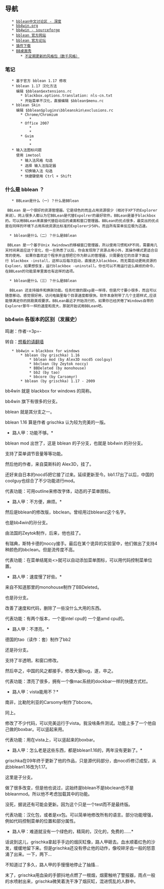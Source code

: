 ﻿== 导航 ==

    * [http://bbs.deepin.org/forum-382-1.html bblean中文讨论区 - 深度]
    * [http://www.bb4win.org bb4win.org]
    * [http://bb4win.sourceforge.net/ bb4win - sourceforge]
    * [http://bb4win.sourceforge.net/bblean/ bblean 官方网站]
    * [http://www.lostinthebox.com/index.php bblean 官方论坛]
    * [http://bb4win.sourceforge.net/plugins.htm 插件下载]
    * [http://www.boxshots.org BB桌面秀]
        * [http://www.boxshots.org/styles.zip 不定期更新的风格包（数千风格）]

=== 笔记 ===

    * 基于官方 bblean 1.17 修改
    * bblean 1.17 汉化方法
      编辑 $bblean$extensions.rc
        * blackbox.options.translation: nls-cn.txt
        * 开始菜单不汉化，直接编辑 $bblean$menu.rc
    * bblean Skin
      编辑 $bblean$plugins\bbleanskin\exclusions.rc
        * Chrome/Chromium
            * {{{chrome.exe:Chrome_WidgetWin_0}}}
        * Office 2007
            * {{{wwlib.dll:OpusApp}}}
            * {{{wwlib.dll:_WwB}}}
        * Gvim
            * {{{gvim.exe:VIM_MESSAGES}}}
            * {{{gvim.exe:Vim}}}
    * 输入法图标问题
      使用 imetool
        * 输入法风格 勾选
        * 选择 输入法指定器
        * 切换输入法 勾选
        * 快捷键使用 Ctrl + Shift

=== 什么是 bblean ？ ===

    * BBLean是什么（一）？什么是BBlean

  BBLean 是一个很好的资源管理器。它是绿色的而且占用资源很少（相对于XP下的Explorer来说）。网上很多人都认为它BBLean是代替Expolrer的最好软件。BBLean是基于blackbox的。可以用BBLean来直接代替启动后的桌面和窗口管理器。BBLean的优点很多，最突出的优点是在同样的环境下占用系统资源比标准的Explorer少50%，而且所有菜单反应极为迅速。

   * bblean是什么（二）？什么是BBlean

  BBLean 是一个基于Unix Xwindows的移植窗口管理器，所以使用习惯和XP不同，需要用几天时间来适应这个变化，但一旦熟悉了以后，你会发现除了资源占用小外，其操作模式更适合日常的使用。 如果你喜欢这个程序并且想把它作为默认的管理器，只需要在它的目录下面运行 blackbox -install，这样以后每次启动，直接进入blackbox，而无需启动更耗资源的Exploer。如果想恢复，运行blackbox -uninstall。你也可以不用运行这么麻烦的命令，在BBLean的功能菜单里面也有这样的选项。

   * bblean是什么（三）？什么是BBlean

   BBLean 还支持插件和换肤功能。任务栏做的跟xp是一样得，但是尺寸要小很多，而且可以随意移动。感觉很好用，访问电脑里每个目录速度都很快。软件本身附带了几个主题样式,应该能够满足你的挑剔美观要求。BBLean最近才开始流行的，如果你已经厌倦了Windows自带的Explorer那牛一样的速度和庞大，那就开始试用BBLean吧。

=== bb4win 各版本的区别（发展史） ===

鸣谢：作者-=3p=-

转自：[http://sites.google.com/site/yinsuoqiudao/home/wo-zai-chen-si/bb4win-ge-ban-ben-de-qu-bie 想看的请翻墙]

    * bb4win = blackbox for windows
        * bblean (by grischka) 1.16
            * bblean mod (by Alex3D nocd5 coolguy)
            * bbclean (by Zeytok noccy)
            * BBDeleted (by monohouse)
            * bb2 (by tao)
            * bbcore (by Carsomyr)
        * bblean (by grischka) 1.17 - 2009

bb4win 就是 blackbox for windows 的简称。

bb4win 旗下有很多的分支。

bblean 就是其分支之一。

bblean 1.16 算是作者 grischka 认为较为完美的一版。

*路人甲：功能不够。*

bblean mod 出世了，这是 bblean 的子分支，也就是 bb4win 的孙分支。

支持了菜单调节音量等等功能。

然后他的作者，来自莫斯科的 Alex3D，挂了。

还好来自日本的nocd5把它接了过来。延续更新至今。bb1.17出了以后，中国的coolguy也综合了不少功能进行mod。

代表功能：可用outline来修改字体，动态的子菜单图标。

*路人甲：不方便，麻烦。*

然后是bblean的修改版，bbclean。曾经用过bbleanz这个名字。

也是bb4win的孙分支。

由法国的Zeytok制作，后来，他也挂了。

有瑞典，斯特卡德的noccy接手。最后在某个诡异的实验室中，他们做出了支持4种颜色的bbclean。但是流传度不高。

代表功能：在菜单结尾处<{{{*}}}>就可以自动添加菜单图标，可以用代码控制菜单位置。

*路人甲：速度慢了好些。*

来自不知道那里的monohouse制作了BBDeleted。

也是孙分支。

改善了速度和代码，删除了一些没什么大用的东西。

代表功能：有两个版本，一个是intel cpu的 一个是amd cpu的。

*路人甲：不漂亮。*

德国的tao（读作：套）制作了bb2

还是孙分支。

支持了半透明，和窗口修改。

然后卒之，中国的风之都接手，修改大量bug，遂，卒之。

代表功能：漂亮了很多，拥有一个像mac系统的dockbar一样的快捷方式栏。

*路人甲：vista能用不？*

南非，比勒陀利亚的Carsomyr制作了bbcore。

同上。

修改了不少代码，可以完美运行于vista。我没啥条件测试。功能上多了一个他自己做的boxbar。可以竖起来用。

代表功能：用在vista上，可以竖起来的boxbar。

*路人甲：怎么老是这些东西，都是bblean1.16的，两年没有更新了。*

grischka在09年终于更新了他的作品，只是源代码部分，由nocd5修订成型，从此bblean1.16改为1.17。

这里是子分支。

做了很多改变，但是他也说过，这始终是bblean不是bbclean也不是bbleanmod。所以他不考虑加载其中的功能。

没死，据说还有可能会更新。因为这个只是一个test而不是最终版。

代表功能：汉化包，或者是xx包。可以简单地修改所有的语言。部分功能增强，例如代码控制菜单的位置和部分属性。

*路人甲：难道就没有一个绿色的，精简的，汉化的，免费的......*

话说到这儿，grischka拿起手手边的烟灰缸像，路人甲砸去。血水顺着红色的沙发，缓缓地留下来。但是grischka还没有停止他的动作，像咬碎牙齿一般的怒意涌了出来。一下，两下...

不知道过了多久，路人甲的手慢慢地停止了抽搐...

末了，grischka用血染的手颤抖地点燃了一根烟，烟雾触响了警报器，雨点一般的水喷射出来，grischka微笑着洗干净了烟灰缸，混进慌乱的人群中。

